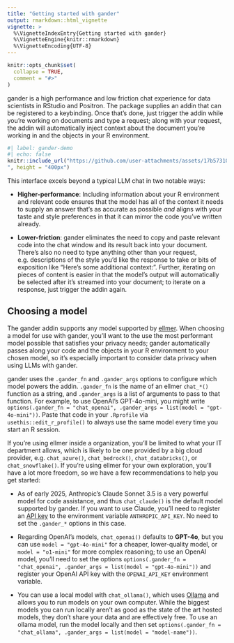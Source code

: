 ```yaml
---
title: "Getting started with gander"
output: rmarkdown::html_vignette
vignette: >
  %\VignetteIndexEntry{Getting started with gander}
  %\VignetteEngine{knitr::rmarkdown}
  %\VignetteEncoding{UTF-8}
---
```


```r
knitr::opts_chunk$set(
  collapse = TRUE,
  comment = "#>"
)
```

gander is a high performance and low friction chat experience for data scientists in RStudio and Positron. The package supplies an addin that can be registered to a keybinding. Once that's done, just trigger the addin while you're working on documents and type a request; along with your request, the addin will automatically inject context about the document you're working in and the objects in your R environment.

```r
#| label: gander-demo
#| echo: false
knitr::include_url("https://github.com/user-attachments/assets/17b57310-290f-4fd7-9e00-759b8b9b76ae
", height = "400px")
```

This interface excels beyond a typical LLM chat in two notable ways:

* **Higher-performance**: Including information about your R environment and relevant code ensures that the model has all of the context it needs to supply an answer that's as accurate as possible _and_ aligns with your taste and style preferences in that it can mirror the code you've written already.

* **Lower-friction**: gander eliminates the need to copy and paste relevant code into the chat window and its result back into your document. There's also no need to type anything other than your request, e.g. descriptions of the style you'd like the response to take or bits of exposition like "Here's some additional context:". Further, iterating on pieces of content is easier in that the model's output will automatically be selected after it's streamed into your document; to iterate on a response, just trigger the addin again.

## Choosing a model

The gander addin supports any model supported by [ellmer](https://ellmer.tidyverse.org/). When choosing a model for use with gander, you'll want to the use the most performant model possible that satisfies your privacy needs; gander automatically passes along your code and the objects in your R environment to your chosen model, so it's especially important to consider data privacy when using LLMs with gander.

gander uses the `.gander_fn` and `.gander_args` options to configure which model powers the addin. `.gander_fn` is the name of an ellmer `chat_*()` function as a string, and `.gander_args` is a list of arguments to pass to that function. For example, to use OpenAI's GPT-4o-mini, you might write `options(.gander_fn = "chat_openai", .gander_args = list(model = "gpt-4o-mini"))`. Paste that code in your `.Rprofile` via `usethis::edit_r_profile()` to always use the same model every time you start an R session.

If you're using ellmer inside a organization, you'll be limited to what your IT department allows, which is likely to be one provided by a big cloud provider, e.g. `chat_azure()`, `chat_bedrock()`, `chat_databricks()`, or `chat_snowflake()`. If you're using ellmer for your own exploration, you'll have a lot more freedom, so we have a few recommendations to help you get started:

- As of early 2025, Anthropic's Claude Sonnet 3.5 is a very powerful model for code assistance, and thus `chat_claude()` is the default model supported by gander. If you want to use Claude, you'll need to register an [API key](https://console.anthropic.com/) to the environment variable `ANTHROPIC_API_KEY`. No need to set the `.gander_*` options in this case.

* Regarding OpenAI's models, `chat_openai()` defaults to **GPT-4o**, but you can use `model = "gpt-4o-mini"` for a cheaper, lower-quality model, or `model = "o1-mini"` for more complex reasoning; to use an OpenAI model, you'll need to set the options `options(.gander_fn = "chat_openai", .gander_args = list(model = "gpt-4o-mini"))` and register your OpenAI API key with the `OPENAI_API_KEY` environment variable.

- You can use a local model with `chat_ollama()`, which uses [Ollama](https://ollama.com) and allows you to run models on your own computer. While the biggest models you can run locally aren't as good as the state of the art hosted models, they don't share your data and are effectively free. To use an ollama model, run the model locally and then set `options(.gander_fn = "chat_ollama", .gander_args = list(model = "model-name"))`.

<!-- ## What is gander actually doing? -->

<!-- call out `gander_peek()` -->
